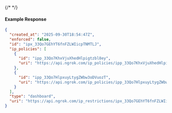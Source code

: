 {/* <!-- Code generated for API Clients. DO NOT EDIT. --> */}

#### Example Response
```json
{
  "created_at": "2025-09-30T18:54:47Z",
  "enforced": false,
  "id": "ipx_33Qo7GEhYT6fnFZLWIicpTNMTLJ",
  "ip_policies": [
    {
      "id": "ipp_33Qo7KhxVjuXhedHlpigtzbl8ey",
      "uri": "https://api.ngrok.com/ip_policies/ipp_33Qo7KhxVjuXhedHlpigtzbl8ey"
    },
    {
      "id": "ipp_33Qo7HlpxuyLtygZWbw3oDVuozT",
      "uri": "https://api.ngrok.com/ip_policies/ipp_33Qo7HlpxuyLtygZWbw3oDVuozT"
    }
  ],
  "type": "dashboard",
  "uri": "https://api.ngrok.com/ip_restrictions/ipx_33Qo7GEhYT6fnFZLWIicpTNMTLJ"
}

```
